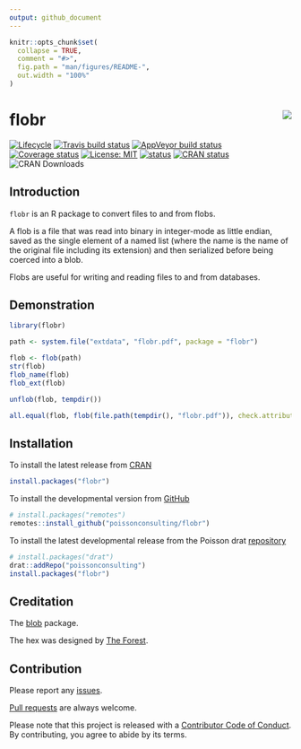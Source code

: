 ```yaml
---
output: github_document
---
```


<!-- README.md is generated from README.Rmd. Please edit that file -->

```r
knitr::opts_chunk$set(
  collapse = TRUE,
  comment = "#>",
  fig.path = "man/figures/README-",
  out.width = "100%"
)
```

# flobr <img src="man/figures/logo.png" align="right" />

<!-- badges: start -->
[![Lifecycle](https://img.shields.io/badge/lifecycle-maturing-blue.svg)](https://www.tidyverse.org/lifecycle/#maturing)
[![Travis build status](https://travis-ci.com/poissonconsulting/flobr.svg?branch=master)](https://travis-ci.com/poissonconsulting/flobr)
[![AppVeyor build status](https://ci.appveyor.com/api/projects/status/github/poissonconsulting/flobr?branch=master&svg=true)](https://ci.appveyor.com/project/poissonconsulting/flobr)
[![Coverage status](https://codecov.io/gh/poissonconsulting/flobr/branch/master/graph/badge.svg)](https://codecov.io/github/poissonconsulting/flobr?branch=master)
[![License: MIT](https://img.shields.io/badge/License-MIT-green.svg)](https://opensource.org/licenses/MIT)
[![status](https://tinyverse.netlify.com/badge/flobr)](https://CRAN.R-project.org/package=flobr)
[![CRAN status](https://www.r-pkg.org/badges/version/flobr)](https://cran.r-project.org/package=flobr)
![CRAN Downloads](https://cranlogs.r-pkg.org/badges/flobr)
<!-- badges: end -->

## Introduction

`flobr` is an R package to convert files to and from flobs.

A flob is a file that was 
read into binary in integer-mode as little endian, 
saved as the single element of a named list (where the name is the name of the original file including its extension) and then serialized before being coerced into a blob.

Flobs are useful for writing and reading files to and from databases.

## Demonstration

```r
library(flobr)

path <- system.file("extdata", "flobr.pdf", package = "flobr")

flob <- flob(path)
str(flob)
flob_name(flob)
flob_ext(flob)

unflob(flob, tempdir())

all.equal(flob, flob(file.path(tempdir(), "flobr.pdf")), check.attributes = FALSE)
```

## Installation

To install the latest release from [CRAN](https://cran.r-project.org)
```r
install.packages("flobr")
```

To install the developmental version from [GitHub](https://github.com/poissonconsulting/flobr)
```r
# install.packages("remotes")
remotes::install_github("poissonconsulting/flobr")
```

To install the latest developmental release from the Poisson drat [repository](https://github.com/poissonconsulting/drat)
```r
# install.packages("drat")
drat::addRepo("poissonconsulting")
install.packages("flobr")
```

## Creditation

The [blob](https://github.com/tidyverse/blob) package.

The hex was designed by [The Forest](http://www.theforest.ca).

## Contribution

Please report any [issues](https://github.com/poissonconsulting/flobr/issues).

[Pull requests](https://github.com/poissonconsulting/flobr/pulls) are always welcome.

Please note that this project is released with a [Contributor Code of Conduct](https://github.com/poissonconsulting/flobr/blob/master/CODE_OF_CONDUCT.md).
By contributing, you agree to abide by its terms.
